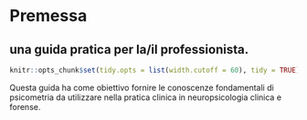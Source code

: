 # Premessa {.unnumbered}
## una guida pratica per la/il professionista.

```r
knitr::opts_chunk$set(tidy.opts = list(width.cutoff = 60), tidy = TRUE)
```

Questa guida ha come obiettivo fornire le conoscenze fondamentali di psicometria da utilizzare nella pratica clinica in neuropsicologia clinica e forense.